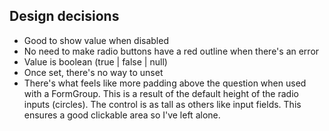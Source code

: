 
## Design decisions

* Good to show value when disabled
* No need to make radio buttons have a red outline when there's an error
* Value is boolean (true | false | null)
* Once set, there's no way to unset
* There's what feels like more padding above the question when used with a FormGroup.
  This is a result of the default height of the radio inputs (circles).
  The control is as tall as others like input fields.  This ensures a good clickable area so I've left alone.